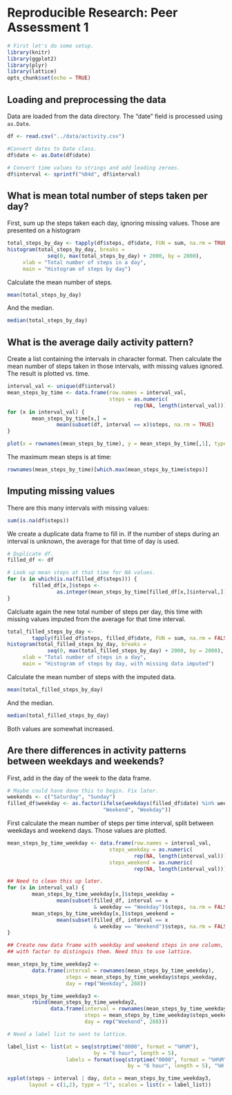 # Reproducible Research: Peer Assessment 1

```r
# First let's do some setup.
library(knitr)
library(ggplot2)
library(plyr)
library(lattice)
opts_chunk$set(echo = TRUE)
```

## Loading and preprocessing the data

Data are loaded from the data directory. The "date" field is processed using `as.Date`.

```r
df <- read.csv("../data/activity.csv")

#Convert dates to Date class.
df$date <- as.Date(df$date)

# Convert time values to strings and add leading zeroes.
df$interval <- sprintf("%04d", df$interval)
```


## What is mean total number of steps taken per day?

First, sum up the steps taken each day, ignoring missing values. Those are presented on a histogram

```r
total_steps_by_day <- tapply(df$steps, df$date, FUN = sum, na.rm = TRUE)
histogram(total_steps_by_day, breaks = 
             seq(0, max(total_steps_by_day) + 2000, by = 2000), 
     xlab = "Total number of steps in a day", 
     main = "Histogram of steps by day")
```

Calculate the mean number of steps.
```r
mean(total_steps_by_day)
```

And the median.
```r
median(total_steps_by_day)
```


## What is the average daily activity pattern?

Create a list containing the intervals in character format. Then calculate the mean number of steps taken in those intervals, with missing values ignored. The result is plotted vs. time.


```r
interval_val <- unique(df$interval)
mean_steps_by_time <- data.frame(row.names = interval_val, 
                                 steps = as.numeric(
                                         rep(NA, length(interval_val))))
for (x in interval_val) {
        mean_steps_by_time[x,] = 
                mean(subset(df, interval == x)$steps, na.rm = TRUE)
}

plot(x = rownames(mean_steps_by_time), y = mean_steps_by_time[,1], type = "l", xlab = "time interval", ylab = "mean number of steps")
```

The maximum mean steps is at time:

```r
rownames(mean_steps_by_time)[which.max(mean_steps_by_time$steps)]
```

## Imputing missing values

There are this many intervals with missing values:

```r
sum(is.na(df$steps))
```

We create a duplicate data frame to fill in. If the number of steps during an interval is unknown, the average for that time of day is used.

```r
# Duplicate df.
filled_df <- df

# Look up mean steps at that time for NA values.
for (x in which(is.na(filled_df$steps))) {
        filled_df[x,]$steps <- 
                as.integer(mean_steps_by_time[filled_df[x,]$interval,])
}
```

Calcluate again the new total number of steps per day, this time with missing values imputed from the average for that time interval.
```r
total_filled_steps_by_day <- 
        tapply(filled_df$steps, filled_df$date, FUN = sum, na.rm = FALSE)
histogram(total_filled_steps_by_day, breaks = 
             seq(0, max(total_filled_steps_by_day) + 2000, by = 2000), 
     xlab = "Total number of steps in a day", 
     main = "Histogram of steps by day, with missing data imputed")
```

Calculate the mean number of steps with the imputed data.
```r
mean(total_filled_steps_by_day)
```

And the median.
```r
median(total_filled_steps_by_day)
```

Both values are somewhat increased.


## Are there differences in activity patterns between weekdays and weekends?

First, add in the day of the week to the data frame.
```r
# Maybe could have done this to begin. Fix later.
weekends <- c("Saturday", "Sunday")
filled_df$weekday <- as.factor(ifelse(weekdays(filled_df$date) %in% weekends, 
                               "Weekend", "Weekday"))
```

First calculate the mean number of steps per time interval, split between weekdays and weekend days. Those values are plotted.

```r
mean_steps_by_time_weekday <- data.frame(row.names = interval_val, 
                                 steps_weekday = as.numeric(
                                         rep(NA, length(interval_val))),
                                 steps_weekend = as.numeric(
                                         rep(NA, length(interval_val))))

## Need to clean this up later.
for (x in interval_val) {
        mean_steps_by_time_weekday[x,]$steps_weekday = 
                mean(subset(filled_df, interval == x 
                            & weekday == "Weekday")$steps, na.rm = FALSE)
        mean_steps_by_time_weekday[x,]$steps_weekend = 
                mean(subset(filled_df, interval == x 
                            & weekday == "Weekend")$steps, na.rm = FALSE)    
}

## Create new data frame with weekday and weekend steps in one column, 
## with factor to distinguis them. Need this to use lattice.

mean_steps_by_time_weekday2 <- 
        data.frame(interval = rownames(mean_steps_by_time_weekday), 
                   steps = mean_steps_by_time_weekday$steps_weekday, 
                   day = rep("Weekday", 288))

mean_steps_by_time_weekday3 <- 
        rbind(mean_steps_by_time_weekday2, 
              data.frame(interval = rownames(mean_steps_by_time_weekday), 
                         steps = mean_steps_by_time_weekday$steps_weekend, 
                         day = rep("Weekend", 288)))

# Need a label list to sent to lattice.

label_list <- list(at = seq(strptime("0000", format = "%H%M"), 
                            by = "6 hour", length = 5), 
                   labels = format(seq(strptime("0000", format = "%H%M"), 
                                       by = "6 hour", length = 5), "%H:%M"))

xyplot(steps ~ interval | day, data = mean_steps_by_time_weekday3, 
       layout = c(1,2), type = "l", scales = list(x = label_list))
```
